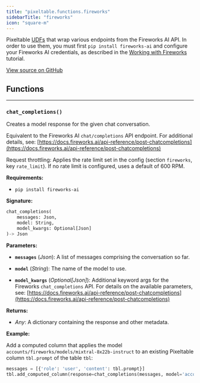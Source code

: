 ```yaml
---
title: "pixeltable.functions.fireworks"
sidebarTitle: "fireworks"
icon: "square-m"
---
```


Pixeltable [UDFs](https://pixeltable.readme.io/docs/user-defined-functions-udfs) that wrap various endpoints from the Fireworks AI API. In order to use them, you must first `pip install fireworks-ai` and configure your Fireworks AI credentials, as described in the [Working with Fireworks](https://pixeltable.readme.io/docs/working-with-fireworks) tutorial.


<a href="https://github.com/pixeltable/pixeltable/blob/main/pixeltable/functions/fireworks.py#L0" target="_blank">View source on GitHub</a>

## Functions


---

### `chat_completions()`

Creates a model response for the given chat conversation.


Equivalent to the Fireworks AI `chat/completions` API endpoint. For additional details, see: [https://docs.fireworks.ai/api-reference/post-chatcompletions](https://docs.fireworks.ai/api-reference/post-chatcompletions)

Request throttling: Applies the rate limit set in the config (section `fireworks`, key `rate_limit`). If no rate limit is configured, uses a default of 600 RPM.

**Requirements:**

- `pip install fireworks-ai`


**Signature:**

```python
chat_completions(
    messages: Json,
    model: String,
    model_kwargs: Optional[Json]
)-> Json
```

**Parameters:**

- **`messages`** (*Json*): A list of messages comprising the conversation so far.

- **`model`** (*String*): The name of the model to use.

- **`model_kwargs`** (*Optional[Json]*): Additional keyword args for the Fireworks `chat_completions` API. For details on the available parameters, see: [https://docs.fireworks.ai/api-reference/post-chatcompletions](https://docs.fireworks.ai/api-reference/post-chatcompletions)


**Returns:**

- *Any*: A dictionary containing the response and other metadata.



**Example:**

Add a computed column that applies the model `accounts/fireworks/models/mixtral-8x22b-instruct` to an existing Pixeltable column `tbl.prompt` of the table `tbl`:
```python
messages = [{'role': 'user', 'content': tbl.prompt}]
tbl.add_computed_column(response=chat_completions(messages, model='accounts/fireworks/models/mixtral-8x22b-instruct'))
```

